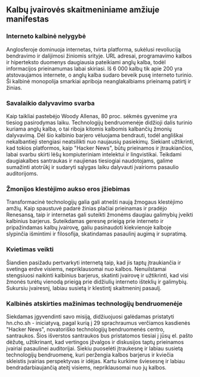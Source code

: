 

<CallToAction />

<Steps>

## Kalbų įvairovės skaitmeniniame amžiuje manifestas

### Interneto kalbinė nelygybė

Anglosferoje dominuoja internetas, tvirta platforma, sukėlusi revoliuciją bendravimo ir dalijimosi žiniomis srityje. URL adresai, programavimo kalbos ir hiperteksto duomenys daugiausia pateikiami anglų kalba, todėl informacijos prieinamumas labai skiriasi. Iš 6 000 kalbų tik apie 200 yra atstovaujamos internete, o anglų kalba sudaro beveik pusę interneto turinio. Ši kalbinė monopolija smarkiai apriboja neanglakalbiams prieinamą patirtį ir žinias.

### Savalaikio dalyvavimo svarba

Kaip taikliai pastebėjo Woody Allenas, 80 proc. sėkmės gyvenime yra tiesiog pasirodymas laiku. Technologijų bendruomenėje didžioji dalis turinio kuriama anglų kalba, o tai riboja kitomis kalbomis kalbančių žmonių dalyvavimą. Dėl šio kalbinio barjero vėluojama bendrauti, todėl angliškai nekalbantieji stengiasi neatsilikti nuo naujausių pasiekimų. Siekiant užtikrinti, kad tokios platformos, kaip "Hacker News", būtų prieinamos ir įtraukiančios, labai svarbu skirti lėšų kompiuteriniam intelektui ir lingvistikai. Teikdami daugiakalbes santraukas ir naujienas tiesiogiai naudotojams, galime sumažinti atotrūkį ir sudaryti sąlygas laiku dalyvauti įvairioms pasaulio auditorijoms.

### Žmonijos klestėjimo aukso eros įžiebimas

Transformacinė technologijų galia gali atnešti naują žmogaus klestėjimo amžių. Kaip spaustuvė padarė žinias plačiai prieinamas ir pradėjo Renesansą, taip ir internetas gali suteikti žmonėms daugiau galimybių įveikti kalbinius barjerus. Suteikdamas geresnę prieigą prie interneto ir pripažindamas kalbų įvairovę, galiu pasinaudoti kiekvienoje kalboje slypinčia išmintimi ir filosofija, skatindamas pasaulinį augimą ir supratimą.

### Kvietimas veikti

Šiandien pasižadu pertvarkyti internetą taip, kad jis taptų įtraukiančia ir svetinga erdve visiems, nepriklausomai nuo kalbos. Nenuilstamai stengsiuosi naikinti kalbinius barjerus, skatinti įvairovę ir užtikrinti, kad visi žmonės turėtų vienodą prieigą prie didžiulių interneto išteklių ir galimybių. Sukursiu įvairesnį, labiau susietą ir klestintį skaitmeninį pasaulį.

### Kalbinės atskirties mažinimas technologijų bendruomenėje

Siekdamas įgyvendinti savo misiją, didžiuojuosi galėdamas pristatyti hn.cho.sh - iniciatyvą, pagal kurią į 29 sprachraumus verčiamos kasdienės "Hacker News", novatoriško technologijų bendruomenės centro, santraukos. Šios išverstos santraukos bus pristatomos tiesiai į jūsų el. pašto dėžutę, užtikrinant, kad vertingos įžvalgos ir diskusijos taptų prieinamos įvairiai pasaulinei auditorijai. Siekiu puoselėti įtraukesnę ir labiau susietą technologijų bendruomenę, kuri peržengia kalbos barjerus ir kviečia skleistis įvairias perspektyvas ir idėjas. Kartu kurkime šviesesnę ir labiau bendradarbiaujančią ateitį visiems, nepriklausomai nuo jų kalbos.

</Steps>
